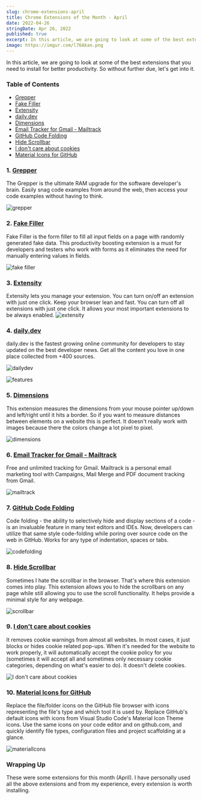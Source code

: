 ```yaml
---
slug: chrome-extensions-april
title: Chrome Extensions of the Month - April
date: 2022-04-26
stringDate: Apr 26, 2022
published: true
excerpt: In this article, we are going to look at some of the best extensions that you need to install for better productivity. So without further due, let's get into it.
image: https://imgur.com/l76Akan.png
---
```


In this article, we are going to look at some of the best extensions that you need to install for better productivity. So without further due, let's get into it.

### Table of Contents

- [Grepper](#1-grepper)
- [Fake Filler](#2-fake-filler)
- [Extensity](#3-extensity)
- [daily.dev](#4-dailydev)
- [Dimensions](#5-dimensions)
- [Email Tracker for Gmail - Mailtrack](#6-email-tracker-for-gmail---mailtrack)
- [GitHub Code Folding](#7-github-code-folding)
- [Hide Scrollbar](#8-hide-scrollbar)
- [I don't care about cookies](#9-i-dont-care-about-cookies)
- [Material Icons for GitHub](#10-material-icons-for-github)

### 1. [Grepper](https://cutt.ly/vGj0rWd)

The Grepper is the ultimate RAM upgrade for the software developer's brain. Easily snag code examples from around the web, then access your code examples without having to think.

![grepper](https://cutt.ly/QGj0scV)

### 2. [Fake Filler](https://cutt.ly/aGj0bSa)

Fake Filler is the form filler to fill all input fields on a page with randomly generated fake data. This productivity boosting extension is a must for developers and testers who work with forms as it eliminates the need for manually entering values in fields.

![fake filler](https://cutt.ly/PGj0WMm)

### 3. [Extensity](https://cutt.ly/EGj0Ol6)

Extensity lets you manage your extension. You can turn on/off an extension with just one click. Keep your browser lean and fast. You can turn off all extensions with just one click. It allows your most important extensions to be always enabled.
![extensity](https://cutt.ly/6Gj0SQQ)

### 4. [daily.dev](https://cutt.ly/xGj2yl4)

daily.dev is the fastest growing online community for developers to stay updated on the best developer news. Get all the content you love in one place collected from +400 sources.

![dailydev](https://cutt.ly/OGj2pVl)

![features](https://cutt.ly/vGj2s4g)

### 5. [Dimensions](https://cutt.ly/aGj2E8T)

This extension measures the dimensions from your mouse pointer up/down and left/right until it hits a border. So if you want to measure distances between elements on a website this is perfect. It doesn't really work with images because there the colors change a lot pixel to pixel.

![dimensions](https://cutt.ly/gGj2U15)

### 6. [Email Tracker for Gmail - Mailtrack](https://cutt.ly/hGj2ZPh)

Free and unlimited tracking for Gmail. Mailtrack is a personal email marketing tool with Campaigns, Mail Merge and PDF document tracking from Gmail.

![mailtrack](https://cutt.ly/KGj2VNb)

### 7. [GitHub Code Folding](https://cutt.ly/jGj24In)

Code folding - the ability to selectively hide and display sections of a code - is an invaluable feature in many text editors and IDEs. Now, developers can utilize that same style code-folding while poring over source code on the web in GitHub. Works for any type of indentation, spaces or tabs.

![codefolding](https://cutt.ly/XGj26vQ)

### 8. [Hide Scrollbar](https://cutt.ly/SGj9sxR)

Sometimes I hate the scrollbar in the browser. That's where this extension comes into play. This extension allows you to hide the scrollbars on any page while still allowing you to use the scroll functionality. It helps provide a minimal style for any webpage.

![scrollbar](https://cutt.ly/4Gj9cup)

### 9. [I don't care about cookies](https://cutt.ly/zGj9RFh)

It removes cookie warnings from almost all websites. In most cases, it just blocks or hides cookie related pop-ups. When it's needed for the website to work properly, it will automatically accept the cookie policy for you (sometimes it will accept all and sometimes only necessary cookie categories, depending on what's easier to do). It doesn't delete cookies.

![I don't care about cookies](https://imgur.com/u1cSLan.png)

### 10. [Material Icons for GitHub](https://cutt.ly/4Gj3YCL)

Replace the file/folder icons on the GitHub file browser with icons representing the file's type and which tool it is used by.
Replace GitHub's default icons with icons from Visual Studio Code's Material Icon Theme icons. Use the same icons on your code editor and on github.com, and quickly identify file types, configuration files and project scaffolding at a glance.

![materialIcons](https://cutt.ly/RGj3P8G)

### Wrapping Up

These were some extensions for this month (April). I have personally used all the above extensions and from my experience, every extension is worth installing.
